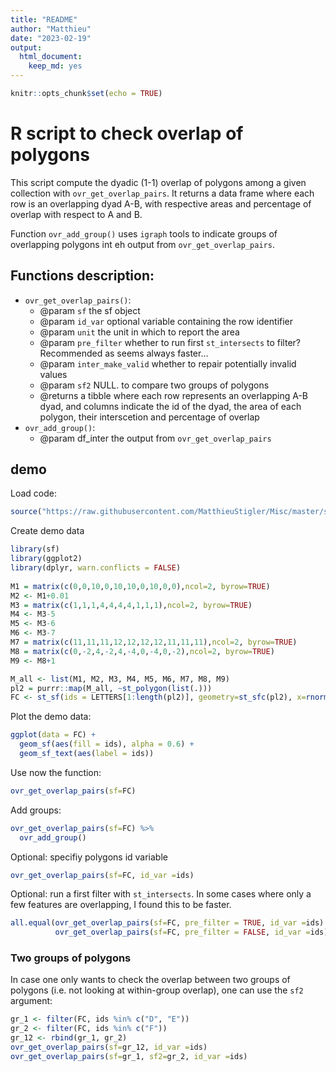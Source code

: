 ```yaml
---
title: "README"
author: "Matthieu"
date: "2023-02-19"
output:
  html_document:
    keep_md: yes
---
```


```r
knitr::opts_chunk$set(echo = TRUE)
```

# R script to check overlap of polygons

This script compute the dyadic (1-1) overlap of polygons among a given collection with `ovr_get_overlap_pairs`. It returns a data frame where each row is an overlapping dyad A-B, with respective areas and percentage of overlap with respect to A and B. 

Function `ovr_add_group()`  uses `igraph` tools to indicate groups of overlapping polygons int eh output from `ovr_get_overlap_pairs`. 

## Functions description:

- `ovr_get_overlap_pairs()`:
  - @param `sf` the sf object
  - @param `id_var` optional variable containing the row identifier
  - @param `unit` the unit in which to report the area
  - @param `pre_filter` whether to run first `st_intersects` to filter? Recommended as seems always
  faster...
  - @param `inter_make_valid` whether to repair potentially invalid values
  - @param `sf2` NULL. to compare two groups of polygons
  - @returns a tibble where each row represents an overlapping A-B dyad,  and columns indicate the id of the dyad, the area of each polygon, their interscetion and  percentage of overlap
- `ovr_add_group()`:
  - @param df_inter the output from `ovr_get_overlap_pairs`

## demo


Load code:
```r
source("https://raw.githubusercontent.com/MatthieuStigler/Misc/master/spatial/check_overlap/check_overlap.R")
```


Create demo data

```r
library(sf)
library(ggplot2)
library(dplyr, warn.conflicts = FALSE)
  
M1 = matrix(c(0,0,10,0,10,10,0,10,0,0),ncol=2, byrow=TRUE)
M2 <- M1+0.01
M3 = matrix(c(1,1,1,4,4,4,4,1,1,1),ncol=2, byrow=TRUE)
M4 <- M3-5
M5 <- M3-6
M6 <- M3-7
M7 = matrix(c(11,11,11,12,12,12,12,11,11,11),ncol=2, byrow=TRUE)
M8 = matrix(c(0,-2,4,-2,4,-4,0,-4,0,-2),ncol=2, byrow=TRUE)
M9 <- M8+1

M_all <- list(M1, M2, M3, M4, M5, M6, M7, M8, M9)
pl2 = purrr::map(M_all, ~st_polygon(list(.)))
FC <- st_sf(ids = LETTERS[1:length(pl2)], geometry=st_sfc(pl2), x=rnorm(length(pl2)))
```

Plot the demo data:

```r
ggplot(data = FC) +
  geom_sf(aes(fill = ids), alpha = 0.6) +
  geom_sf_text(aes(label = ids))
```

Use now the function:

```r
ovr_get_overlap_pairs(sf=FC)
```

Add groups:

```r
ovr_get_overlap_pairs(sf=FC) %>% 
  ovr_add_group()
```

Optional: specifiy polygons id variable

```r
ovr_get_overlap_pairs(sf=FC, id_var =ids)
```

Optional: run a first filter with `st_intersects`. In some cases where only a few features are overlapping, I found this to be faster. 

```r
all.equal(ovr_get_overlap_pairs(sf=FC, pre_filter = TRUE, id_var =ids) |> arrange(row_A, row_B),
          ovr_get_overlap_pairs(sf=FC, pre_filter = FALSE, id_var =ids)|> arrange(row_A, row_B))
```

### Two groups of polygons

In case one only wants to check the overlap between two groups of polygons (i.e. not looking at within-group overlap), one can use the `sf2` argument:

```r
gr_1 <- filter(FC, ids %in% c("D", "E"))
gr_2 <- filter(FC, ids %in% c("F"))
gr_12 <- rbind(gr_1, gr_2)
ovr_get_overlap_pairs(sf=gr_12, id_var =ids)
ovr_get_overlap_pairs(sf=gr_1, sf2=gr_2, id_var =ids)
```

